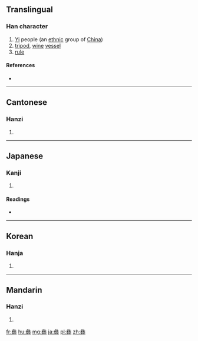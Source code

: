 {{also|彛|彞}}
==Translingual==

===Han character===
{{Han char|rn=58|rad=彐|as=15|sn=18|four=2744<sub>9</sub>|canj=女一火火廿 (VMFFT)|ids=⿳[[彑]]⿰[[米]][[糸]][[廾]]}}

# [[Yi]] people (an [[ethnic]] group of [[China]])
# [[tripod]], [[wine]] [[vessel]]
# [[rule]]

====References====
* {{Han ref|kx=0362.260|dkj=09950|hdz=20962.180|uh=5F5D|ud=24413|bh=C255|bd=49749}}

----

==Cantonese==

===Hanzi===
{{yue-hanzi|jyut=[[ji4]]|y=yi4|tra=彞}}

# {{defn|lang=yue|sort=彐15}}

----

==Japanese==

===Kanji===
{{ja-kanji|grade=|rs=彐15}}

# {{defn|lang=ja|sort=彐15}}

====Readings====
* {{ja-readings|on=[[い]] (i)|kun=[[つね]] (tsune)}}

----

==Korean==

===Hanja===
{{ko-hanja|hangeul=이|eumhun=|rv=i|mr=i|y=i}}

# {{defn|lang=ko|sort=彐15}}

----

==Mandarin==

===Hanzi===
{{cmn-hanzi|tra=彞|pin=[[yí]] ([[yi2]])|wg=i<sup>2</sup>}}

# {{defn|lang=cmn|sort=彐15}}

[[fr:彝]]
[[hu:彝]]
[[mg:彝]]
[[ja:彝]]
[[pl:彝]]
[[zh:彝]]
